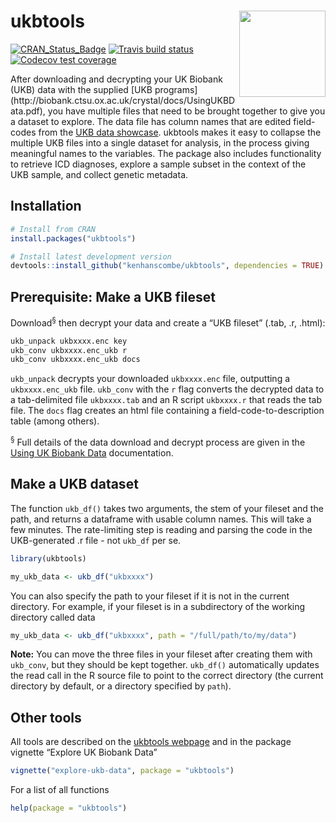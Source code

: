 ukbtools <img src='man/figures/logo.png' align="right" alt="" height="138" />
===

<!-- badges: start -->
[![CRAN_Status_Badge](http://www.r-pkg.org/badges/version/ukbtools)](https://cran.r-project.org/package=ukbtools)
[![Travis build status](https://travis-ci.com/kenhanscombe/ukbtools.svg?branch=master)](https://travis-ci.com/kenhanscombe/ukbtools)
[![Codecov test coverage](https://codecov.io/gh/kenhanscombe/ukbtools/branch/master/graph/badge.svg)](https://codecov.io/gh/kenhanscombe/ukbtools?branch=master)
<!-- badges: end -->

After downloading and decrypting your UK Biobank (UKB) data with the supplied [UKB programs] (http://biobank.ctsu.ox.ac.uk/crystal/docs/UsingUKBData.pdf), you have multiple files that need to be brought together to give you a dataset to explore. The data file has column names that are edited field-codes from the [UKB data showcase](http://www.ukbiobank.ac.uk/data-showcase/). ukbtools makes it easy to collapse the multiple UKB files into a single dataset for analysis, in the process giving meaningful names to the variables. The package also includes functionality to retrieve ICD diagnoses, explore a sample subset in the context of the UKB sample, and collect genetic metadata.


## Installation

```r

# Install from CRAN
install.packages("ukbtools")

# Install latest development version
devtools::install_github("kenhanscombe/ukbtools", dependencies = TRUE)

```


## Prerequisite: Make a UKB fileset

Download<sup>§</sup> then decrypt your data and create a "UKB fileset" (.tab, .r, .html):

```bash
ukb_unpack ukbxxxx.enc key
ukb_conv ukbxxxx.enc_ukb r
ukb_conv ukbxxxx.enc_ukb docs

```

`ukb_unpack` decrypts your downloaded `ukbxxxx.enc` file, outputting a `ukbxxxx.enc_ukb` file. `ukb_conv` with the `r` flag converts the decrypted data to a tab-delimited file `ukbxxxx.tab` and an R script `ukbxxxx.r` that reads the tab file. The `docs` flag creates an html file containing a field-code-to-description table (among others).


<sup>§</sup> Full details of the data download and decrypt process are given in the [Using UK Biobank Data](http://biobank.ctsu.ox.ac.uk/crystal/docs/UsingUKBData.pdf) documentation.




## Make a UKB dataset

The function `ukb_df()` takes two arguments, the stem of your fileset and the path, and returns a dataframe with usable column names. This will take a few minutes. The rate-limiting step is reading and parsing the code in the UKB-generated .r file - not `ukb_df` per se.


```r

library(ukbtools)

my_ukb_data <- ukb_df("ukbxxxx")

```


You can also specify the path to your fileset if it is not in the current directory. For example, if your fileset is in a subdirectory of the working directory called data


```r

my_ukb_data <- ukb_df("ukbxxxx", path = "/full/path/to/my/data")

```


__Note:__ You can move the three files in your fileset after creating them with `ukb_conv`, but they should be kept together. `ukb_df()` automatically updates the read call in the R source file to point to the correct directory (the current directory by default, or a directory specified by `path`).



## Other tools

All tools are described on the [ukbtools webpage](https://kenhanscombe.github.io/ukbtools/) and in the package vignette "Explore UK Biobank Data"

```r

vignette("explore-ukb-data", package = "ukbtools")

```

For a list of all functions

```r

help(package = "ukbtools")

```
